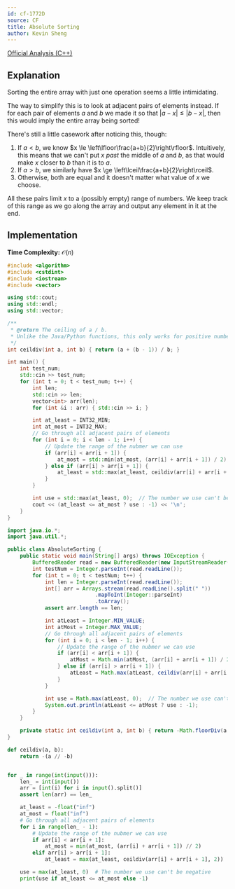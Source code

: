 ```yaml
---
id: cf-1772D
source: CF
title: Absolute Sorting
author: Kevin Sheng
---
```


[Official Analysis (C++)](https://codeforces.com/blog/entry/110313)

## Explanation

Sorting the entire array with just one operation seems a little intimidating.

The way to simplify this is to look at adjacent pairs of elements instead.
If for each pair of elements $a$ and $b$ we made it so that $|a-x| \le |b-x|$,
then this would imply the entire array being sorted!

There's still a little casework after noticing this, though:
1. If $a < b$, we know $x \le \left\lfloor\frac{a+b}{2}\right\rfloor$.
   Intuitively, this means that we can't put $x$ *past* the middle of $a$ and $b$,
   as that would make $x$ closer to $b$ than it is to $a$.
2. If $a > b$, we similarly have $x \ge \left\lceil\frac{a+b}{2}\right\rceil$.
3. Otherwise, both are equal and it doesn't matter what value of $x$ we choose.

All these pairs limit $x$ to a (possibly empty) range of numbers.
We keep track of this range as we go along the array and output
any element in it at the end.

## Implementation

**Time Complexity:** $\mathcal{O}(n)$

<LanguageSection>
<CPPSection>

```cpp
#include <algorithm>
#include <cstdint>
#include <iostream>
#include <vector>

using std::cout;
using std::endl;
using std::vector;

/**
 * @return The ceiling of a / b.
 * Unlike the Java/Python functions, this only works for positive numbers.
 */
int ceildiv(int a, int b) { return (a + (b - 1)) / b; }

int main() {
	int test_num;
	std::cin >> test_num;
	for (int t = 0; t < test_num; t++) {
		int len;
		std::cin >> len;
		vector<int> arr(len);
		for (int &i : arr) { std::cin >> i; }

		int at_least = INT32_MIN;
		int at_most = INT32_MAX;
		// Go through all adjacent pairs of elements
		for (int i = 0; i < len - 1; i++) {
			// Update the range of the nubmer we can use
			if (arr[i] < arr[i + 1]) {
				at_most = std::min(at_most, (arr[i] + arr[i + 1]) / 2);
			} else if (arr[i] > arr[i + 1]) {
				at_least = std::max(at_least, ceildiv(arr[i] + arr[i + 1], 2));
			}
		}

		int use = std::max(at_least, 0);  // The number we use can't be negative
		cout << (at_least <= at_most ? use : -1) << '\n';
	}
}
```

</CPPSection>
<JavaSection>

```java
import java.io.*;
import java.util.*;

public class AbsoluteSorting {
	public static void main(String[] args) throws IOException {
		BufferedReader read = new BufferedReader(new InputStreamReader(System.in));
		int testNum = Integer.parseInt(read.readLine());
		for (int t = 0; t < testNum; t++) {
			int len = Integer.parseInt(read.readLine());
			int[] arr = Arrays.stream(read.readLine().split(" "))
			                .mapToInt(Integer::parseInt)
			                .toArray();
			assert arr.length == len;

			int atLeast = Integer.MIN_VALUE;
			int atMost = Integer.MAX_VALUE;
			// Go through all adjacent pairs of elements
			for (int i = 0; i < len - 1; i++) {
				// Update the range of the nubmer we can use
				if (arr[i] < arr[i + 1]) {
					atMost = Math.min(atMost, (arr[i] + arr[i + 1]) / 2);
				} else if (arr[i] > arr[i + 1]) {
					atLeast = Math.max(atLeast, ceildiv(arr[i] + arr[i + 1], 2));
				}
			}

			int use = Math.max(atLeast, 0);  // The number we use can't be negative
			System.out.println(atLeast <= atMost ? use : -1);
		}
	}

	private static int ceildiv(int a, int b) { return -Math.floorDiv(a, -b); }
}
```

</JavaSection>
<PySection>

```py
def ceildiv(a, b):
	return -(a // -b)


for _ in range(int(input())):
	len_ = int(input())
	arr = [int(i) for i in input().split()]
	assert len(arr) == len_

	at_least = -float("inf")
	at_most = float("inf")
	# Go through all adjacent pairs of elements
	for i in range(len_ - 1):
		# Update the range of the nubmer we can use
		if arr[i] < arr[i + 1]:
			at_most = min(at_most, (arr[i] + arr[i + 1]) // 2)
		elif arr[i] > arr[i + 1]:
			at_least = max(at_least, ceildiv(arr[i] + arr[i + 1], 2))

	use = max(at_least, 0)  # The number we use can't be negative
	print(use if at_least <= at_most else -1)
```

</PySection>
</LanguageSection>
